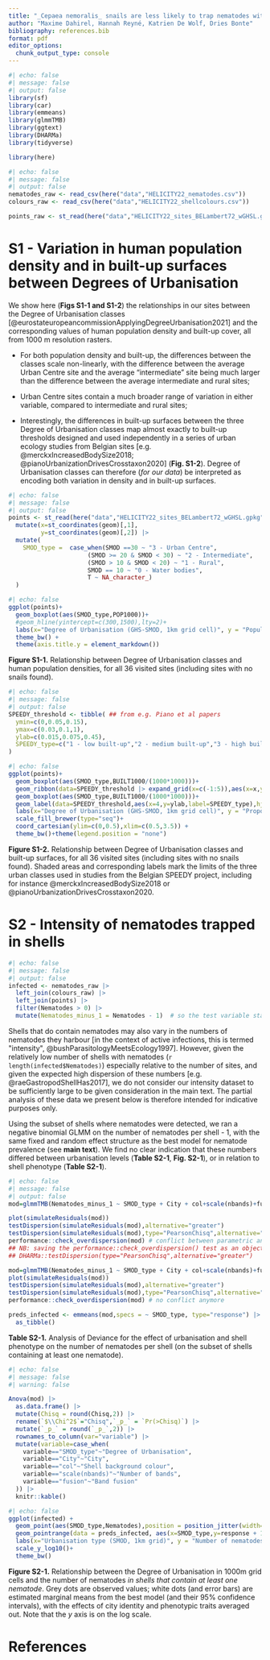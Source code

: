 ```yaml
---
title: "_Cepaea nemoralis_ snails are less likely to trap nematodes within their shells in urban areas - supplementary material"
author: "Maxime Dahirel, Hannah Reyné, Katrien De Wolf, Dries Bonte"
bibliography: references.bib
format: pdf
editor_options: 
  chunk_output_type: console
---
```



```r
#| echo: false
#| message: false
#| output: false
library(sf)
library(car)
library(emmeans)
library(glmmTMB)
library(ggtext)
library(DHARMa)
library(tidyverse)

library(here)
```

```r
#| echo: false
#| message: false
#| output: false
nematodes_raw <- read_csv(here("data","HELICITY22_nematodes.csv"))
colours_raw <- read_csv(here("data","HELICITY22_shellcolours.csv"))

points_raw <- st_read(here("data","HELICITY22_sites_BELambert72_wGHSL.gpkg")) 
```

# S1 - Variation in human population density and in built-up surfaces between Degrees of Urbanisation

We show here (**Figs S1-1 and S1-2**) the relationships in our sites between the Degree of Urbanisation classes [@eurostateuropeancommissionApplyingDegreeUrbanisation2021] and the corresponding values of human population density and built-up cover, all from 1000 m resolution rasters.

- For both population density and built-up, the differences between the classes scale non-linearly, with the difference between the average Urban Centre site and the average "intermediate" site being much larger than the difference between the average intermediate and rural sites;  

- Urban Centre sites contain a much broader range of variation in either variable, compared to intermediate and rural sites;  

- Interestingly, the differences in built-up surfaces between the three Degree of Urbanisation classes map almost exactly to built-up thresholds designed and used independently in a series of urban ecology studies from Belgian sites [e.g. @merckxIncreasedBodySize2018; @pianoUrbanizationDrivesCrosstaxon2020] (**Fig. S1-2**). Degree of Urbanisation classes can therefore (_for our data_) be interpreted as encoding both variation in density and in built-up surfaces. 


```r
#| echo: false
#| message: false
#| output: false
points <- st_read(here("data","HELICITY22_sites_BELambert72_wGHSL.gpkg")) |> 
  mutate(x=st_coordinates(geom)[,1],
         y=st_coordinates(geom)[,2]) |> 
  mutate(
    SMOD_type =  case_when(SMOD ==30 ~ "3 - Urban Centre",
                      (SMOD >= 20 & SMOD < 30) ~ "2 - Intermediate",
                      (SMOD > 10 & SMOD < 20) ~ "1 - Rural",
                      SMOD == 10 ~ "0 - Water bodies",
                      T ~ NA_character_)
  )
```

```r
#| echo: false
ggplot(points)+
  geom_boxplot(aes(SMOD_type,POP1000))+ 
  #geom_hline(yintercept=c(300,1500),lty=2)+
  labs(x="Degree of Urbanisation (GHS-SMOD, 1km grid cell)", y = "Population density in grid cell (people/km^2^)")+
  theme_bw() + 
  theme(axis.title.y = element_markdown())
```

**Figure S1-1.** Relationship between Degree of Urbanisation classes and human population densities, for all 36 visited sites (including sites with no snails found).

```r
#| echo: false
#| message: false
#| output: false
SPEEDY_threshold <- tibble( ## from e.g. Piano et al papers
  ymin=c(0,0.05,0.15),
  ymax=c(0.03,0.1,1),
  ylab=c(0.015,0.075,0.45),
  SPEEDY_type=c("1 - low built-up","2 - medium built-up","3 - high built-up")
)
```


```r
#| echo: false
ggplot(points)+
  geom_boxplot(aes(SMOD_type,BUILT1000/(1000*1000)))+ 
  geom_ribbon(data=SPEEDY_threshold |> expand_grid(x=c(-1:5)),aes(x=x,ymin=ymin,ymax=ymax,fill=SPEEDY_type), alpha=0.5)+
  geom_boxplot(aes(SMOD_type,BUILT1000/(1000*1000)))+ 
  geom_label(data=SPEEDY_threshold,aes(x=4,y=ylab,label=SPEEDY_type),hjust=1)+
  labs(x="Degree of Urbanisation (GHS-SMOD, 1km grid cell)", y = "Proportion built-up within 1km grid cell")+
  scale_fill_brewer(type="seq")+
  coord_cartesian(ylim=c(0,0.5),xlim=c(0.5,3.5)) + 
  theme_bw()+theme(legend.position = "none")

```

**Figure S1-2.** Relationship between Degree of Urbanisation classes and built-up surfaces, for all 36 visited sites (including sites with no snails found). Shaded areas and corresponding labels mark the limits of the three urban classes used in studies from the Belgian SPEEDY project, including for instance @merckxIncreasedBodySize2018 or @pianoUrbanizationDrivesCrosstaxon2020.

# S2 - Intensity of nematodes trapped in shells

```r
#| echo: false
#| message: false
#| output: false
infected <- nematodes_raw |> 
  left_join(colours_raw) |> 
  left_join(points) |> 
  filter(Nematodes > 0) |>
  mutate(Nematodes_minus_1 = Nematodes - 1)  # so the test variable stays bounded at 0
```

Shells that do contain nematodes may also vary in the numbers of nematodes they harbour [in the context of active infections, this is termed "intensity", @bushParasitologyMeetsEcology1997]. However, given the relatively low number of shells with nematodes (`r length(infected$Nematodes)`) especially relative to the number of sites, and given the expected high dispersion of these numbers [e.g. @raeGastropodShellHas2017], we do not consider our intensity dataset to be sufficiently large to be given consideration in the main text.
The partial analysis of these data we present below is therefore intended for indicative purposes only.

Using the subset of shells where nematodes were detected, we ran a negative binomial GLMM on the number of nematodes per shell - 1, with the same fixed and random effect structure as the best model for nematode prevalence (see **main text**). We find no clear indication that these numbers differed between urbanisation levels (**Table S2-1**, **Fig. S2-1**), or in relation to shell phenotype (**Table S2-1**). 

```r
#| echo: false
#| message: false
#| output: false
mod=glmmTMB(Nematodes_minus_1 ~ SMOD_type + City + col+scale(nbands)+fusion + (1|Population),data=infected, family=poisson)

plot(simulateResiduals(mod))
testDispersion(simulateResiduals(mod),alternative="greater")
testDispersion(simulateResiduals(mod),type="PearsonChisq",alternative="greater")
performance::check_overdispersion(mod) # conflict between parametric and non parametric; let's assume OD
## NB: saving the performance::check_overdispersion() test as an object and exploring it with str() confirms it's the same as
## DHARMa::testDispersion(type="PearsonChisq",alternative="greater")

mod=glmmTMB(Nematodes_minus_1 ~ SMOD_type + City + col+scale(nbands)+fusion + (1|Population),data=infected, family=nbinom2)
plot(simulateResiduals(mod))
testDispersion(simulateResiduals(mod),alternative="greater")
testDispersion(simulateResiduals(mod),type="PearsonChisq",alternative="greater")
performance::check_overdispersion(mod) # no conflict anymore

preds_infected <- emmeans(mod,specs = ~ SMOD_type, type="response") |> 
  as_tibble()
```

**Table S2-1.** Analysis of Deviance for the effect of urbanisation and shell phenotype on the number of nematodes per shell (on the subset of shells containing at least one nematode).

```r
#| echo: false
#| message: false
#| warning: false

Anova(mod) |> 
  as.data.frame() |> 
  mutate(Chisq = round(Chisq,2)) |> 
  rename(`$\\Chi^2$`="Chisq",`_p_` = `Pr(>Chisq)`) |> 
  mutate(`_p_` = round(`_p_`,2)) |> 
  rownames_to_column(var="variable") |> 
  mutate(variable=case_when(
    variable=="SMOD_type"~"Degree of Urbanisation",
    variable=="City"~"City",
    variable=="col"~"Shell background colour",
    variable=="scale(nbands)"~"Number of bands",
    variable=="fusion"~"Band fusion"
  )) |> 
  knitr::kable()

```


```r
#| echo: false
ggplot(infected) + 
  geom_point(aes(SMOD_type,Nematodes),position = position_jitter(width=0.3,height=0),col="darkgrey") + 
  geom_pointrange(data = preds_infected, aes(x=SMOD_type,y=response + 1,ymin=asymp.LCL + 1,ymax=asymp.UCL + 1),size=1,pch=21,fill="white") +
  labs(x="Urbanisation type (SMOD, 1km grid)", y = "Number of nematodes per shell")+
  scale_y_log10()+
  theme_bw()
```

**Figure S2-1.** Relationship between the Degree of Urbanisation in 1000m grid cells and the number of nematodes _in shells that contain at least one nematode_. Grey dots are observed values; white dots (and error bars) are estimated marginal means from the best model (and their 95% confidence intervals), with the effects of city identity and phenotypic traits averaged out. Note that the $y$ axis is on the log scale.

# References